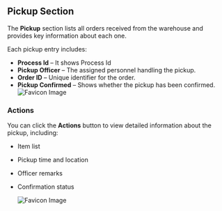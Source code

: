 ## Pickup Section

The **Pickup** section lists all orders received from the warehouse and provides key information about each one.

Each pickup entry includes:

- **Process Id** – It shows Process Id
- **Pickup Officer** – The assigned personnel handling the pickup.
- **Order ID** – Unique identifier for the order.
- **Pickup Confirmed** – Shows whether the pickup has been confirmed.
  ![Favicon Image](/images/pickuplist.png)

### Actions

You can click the **Actions** button to view detailed information about the pickup, including:

- Item list
- Pickup time and location
- Officer remarks
- Confirmation status

  ![Favicon Image](/images/pickupdetail.png)
